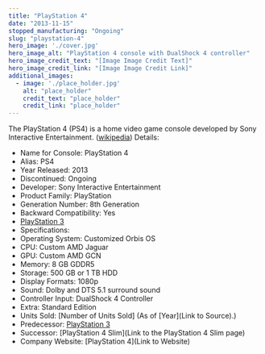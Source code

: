 ```yaml
---
title: "PlayStation 4"
date: "2013-11-15"
stopped_manufacturing: "Ongoing"
slug: "playstation-4"
hero_image: './cover.jpg'
hero_image_alt: "PlayStation 4 console with DualShock 4 controller"
hero_image_credit_text: "[Image Image Credit Text]"
hero_image_credit_link: "[Image Image Credit Link]"
additional_images:
  - image: './place_holder.jpg'
    alt: "place_holder"
    credit_text: "place_holder"
    credit_link: "place_holder"
---
```

The PlayStation 4 (PS4) is a home video game console developed by Sony Interactive Entertainment. ([wikipedia](https://en.wikipedia.org.org/wiki/PlayStation_4))
Details:
- Name for Console: PlayStation 4
- Alias: PS4
- Year Released: 2013
- Discontinued: Ongoing
- Developer: Sony Interactive Entertainment
- Product Family: PlayStation
- Generation Number: 8th Generation
- Backward Compatibility: Yes
- [PlayStation 3](https://en.wikipedia.org.org/wiki/PlayStation_4#Backward_compatibility)
- Specifications:
- Operating System: Customized Orbis OS
- CPU: Custom AMD Jaguar
- GPU: Custom AMD GCN
- Memory: 8 GB GDDR5
- Storage: 500 GB or 1 TB HDD
- Display Formats: 1080p
- Sound: Dolby and DTS 5.1 surround sound
- Controller Input: DualShock 4 Controller
- Extra: Standard Edition
- Units Sold: [Number of Units Sold] (As of [Year](Link to Source).)
- Predecessor: [PlayStation 3](https://en.wikipedia.org.org/wiki/PlayStation_3)
- Successor: [PlayStation 4 Slim](Link to the PlayStation 4 Slim page)
- Company Website: [PlayStation 4](Link to Website)
